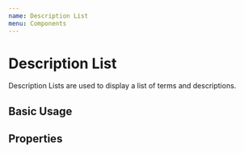 ```yaml
---
name: Description List
menu: Components
---
```



# Description List

Description Lists are used to display a list of terms and descriptions.

## Basic Usage

<Playground>
  <DescriptionList data={[["Issued", "2018-12-08"], ["Due", "2019-01-06"]]} />
</Playground>

## Properties

<Props of={DescriptionList} />

